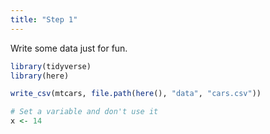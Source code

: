 ```yaml
---
title: "Step 1"
---
```


Write some data just for fun.

```r
library(tidyverse)
library(here)

write_csv(mtcars, file.path(here(), "data", "cars.csv"))

# Set a variable and don't use it
x <- 14
```
